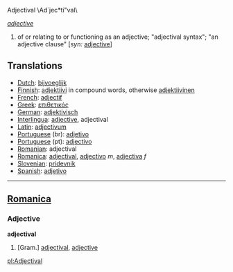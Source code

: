 Adjectival \Ad`jec*ti"val\

''[[adjective]]''
# of or relating to or functioning as an adjective; "adjectival syntax"; "an adjective clause" [''syn:'' [[adjective]]]

==Translations==
*[[Dutch]]: [[bijvoeglijk]]
*[[Finnish]]: [[adjektiivi]] in compound words, otherwise [[adjektiivinen]]
*[[French]]: [[adjectif]]
*[[Greek]]: [[επιθετικός]]
*[[German]]: [[adjektivisch]]
*[[Interlingua]]: [[adjective]], adjectival
*[[Latin]]: [[adjectivum]]
*[[Portuguese]] (br): [[adjetivo]]
*[[Portuguese]] (pt): [[adjectivo]]
*[[Romanian]]: adjectival
*[[Romanica]]: [[adjectival]], [[adjectivo]] ''m'', [[adjectiva]] ''f''
*[[Slovenian]]: [[pridevnik]]
*[[Spanish]]: [[adjetivo]]
----

==[[Romanica]]==
===Adjective===
<b>adjectival</b>
#[Gram.] [[adjectival]], [[adjective]]

[[pl:Adjectival]]